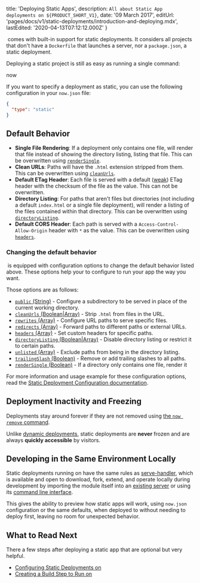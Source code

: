 
  title: 'Deploying Static Apps',
  description: `All about Static App deployments on ${PRODUCT_SHORT_V1}`,
  date: '09 March 2017',
  editUrl: 'pages/docs/v1/static-deployments/introduction-and-deploying.mdx',
  lastEdited: '2020-04-13T07:12:12.000Z'
}

​<ProductNameShortV1 /> comes with built-in support for static deployments. It considers all projects that don't have a `Dockerfile` that launches a server, nor a `package.json`, a static deployment.

Deploying a static project is still as easy as running a single command:

<TerminalInput>now</TerminalInput>

If you want to specify a deployment as static, you can use the following configuration in your `now.json` file:

```json
{
  "type": "static"
}
```

## Default Behavior

- **Single File Rendering**: If a deployment only contains one file, <ProductNameShortV1 /> will render that file instead of showing the directory listing, listing that file. This can be overwritten using [`renderSingle`](</docs/static-deployments/configuration#rendersingle-(boolean)>).
- **Clean URLs**: Paths will have the `.html` extension stripped from them. This can be overwritten using [`cleanUrls`](</docs/static-deployments/configuration#cleanurls-(boolean|array)>).
- **Default ETag Header**: Each file is served with a default ([weak](https://developer.mozilla.org/en-US/docs/Web/HTTP/Headers/ETag#Directives)) ETag header with the checksum of the file as the value. This can not be overwritten.
- **Directory Listing**: For paths that aren't files but directories (not including a default `index.html` or a single file deployment), <ProductNameShortV1 /> will render a listing of the files contained within that directory. This can be overwritten using [`directoryListing`](</docs/static-deployments/configuration#directorylisting-(boolean|array)>).
- **Default CORS Header**: Each path is served with a `Access-Control-Allow-Origin` header with `*` as the value. This can be overwritten using [`headers`](</docs/static-deployments/configuration#headers-(array)>).

### Changing the default behavior

​<ProductNameShortV1 /> is equipped with configuration options to change the default behavior listed above.
These options help your to configure <ProductNameShortV1 /> to run your app the way you want.

Those options are as follows:

- [`public` (String)](</docs/static-deployments/configuration#public-(string)>) - Configure a subdirectory to be served in place of the current working directory.
- [`cleanUrls` (Boolean|Array)](</docs/static-deployments/configuration#cleanurls-(boolean|array)>) - Strip `.html` from files in the URL.
- [`rewrites` (Array)](</docs/static-deployments/configuration#rewrites-(array)>) - Configure URL paths to serve specific files.
- [`redirects` (Array)](</docs/static-deployments/configuration#redirects-(array)>) - Forward paths to different paths or external URLs.
- [`headers` (Array)](</docs/static-deployments/configuration#headers-(array)>) - Set custom headers for specific paths.
- [`directoryListing` (Boolean|Array)](</docs/static-deployments/configuration#directorylisting-(boolean|array)>) - Disable directory listing or restrict it to certain paths.
- [`unlisted` (Array)](</docs/static-deployments/configuration#unlisted-(array)>) - Exclude paths from being in the directory listing.
- [`trailingSlash` (Boolean)](</docs/static-deployments/configuration#trailingslash-(boolean)>) - Remove or add trailing slashes to all paths.
- [`renderSingle` (Boolean)](</docs/static-deployments/configuration#rendersingle-(boolean)>) - If a directory only contains one file, render it

For more information and usage example for these configuration options, read the [Static Deployment Configuration documentation](/docs/static-deployments/configuration).

## Deployment Inactivity and Freezing

Deployments stay around forever if they are not removed using [the `now remove` command](/docs/clients/now-cli#cloud-commands).

Unlike [dynamic deployments](/docs/deployment-types/docker), static deployments are **never** frozen and are always **quickly accessible** by visitors.

## Developing in the Same Environment Locally

Static deployments running on <ProductNameShortV1 /> have the same rules as [serve-handler](https://github.com/zeit/serve-handler), which is available and open to download, fork, extend, and operate locally during development by importing the module itself into an [existing server](https://github.com/zeit/serve#api) or
using its [command line interface](https://github.com/zeit/serve).

This gives the ability to preview how static apps will work, using `now.json` configuration or the same defaults, when deployed to <ProductNameShortV1 /> without needing to deploy first, leaving no room for unexpected behavior.

## What to Read Next

There a few steps after deploying a static app that are optional but very helpful.

- [Configuring Static Deployments on <ProductNameShortV1 />](/docs/static-deployments/configuration)
- [Creating a Build Step to Run on <ProductNameShortV1 />](/docs/static-deployments/builds/building-with-now)

